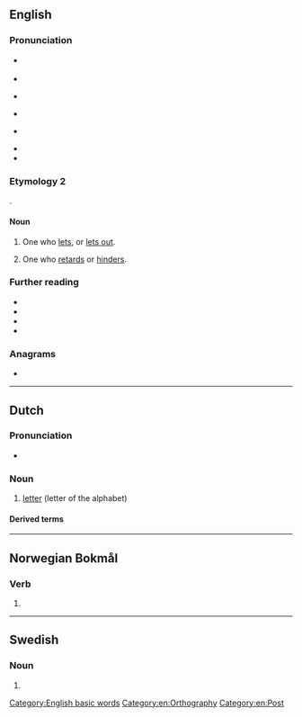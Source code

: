 {{also|Letter}}
==English==

===Pronunciation===
{{multiple images
|direction = vertical
|image1 = Cursive.svg
|caption1 = [[cursive|Cursive]] script letters ''(sense 1)'' of the English [[alphabet]], together with some [[punctuation mark]]s and [[number#Noun|numbers]]
|image2 = LeibnizBrief1.jpg
|caption2 = A letter ''(sense 2)'' written by German [[mathematician]] and [[philosopher]] {{w|Gottfried Wilhelm Leibniz}} in 1716
}}

* {{a|RP}} {{IPA|/ˈlɛtə(ɹ)/|lang=en}}
* {{audio|En-uk-letter.ogg|Audio (RP)|lang=en}}
* {{a|GA}} {{IPA|/ˈlɛtɚ/|/-ɾɚ/|lang=en}}
* {{audio|En-us-letter.ogg|Audio (GA)|lang=en}}
* {{a|AusE}} {{IPA|/ˈletə(ɹ)/|/-ɾə(ɹ)/|lang=en}}
* {{rhymes|ɛtə|ɛtə(r)|ɛtə(ɹ)|lang=en}}
* {{hyphenation|let|ter|lang=en}}

===Etymology 2===
{{affix|en|let|-t-|-er}}.

====Noun====
{{en-noun}}

# One who [[let]]s, or [[let out|lets out]].
#: {{ux|en|the '''letter''' of a room}}
#: {{ux|en|a blood-'''letter'''}}
# {{lb|en|archaic}} One who [[retard]]s or [[hinder]]s.

===Further reading===
* {{pedia}}
* {{pedia|letter (disambiguation)}}
* {{R:Century 1911}}
* {{R:Webster 1913}}

===Anagrams===
* {{anagrams|en|lettre}}

[[Category:English basic words]]

[[Category:en:Orthography]]
[[Category:en:Post]]

----

==Dutch==
{{wikipedia|lang=nl}}

===Pronunciation===
* {{audio|Nl-letter.ogg|audio|lang=nl}}

===Noun===
{{nl-noun|f|-s|pl2=-@en|lettertje}}

# [[letter#English|letter]] (letter of the alphabet)

====Derived terms====
{{der3|lang=nl|{{l|nl|letteren||literature}}
|{{l|nl|geletterd|pos=adj||literate}}
|{{l|nl|letterkunde|g=f||literature}}
|{{l|nl|letterlijk||literal, literally}}
|{{l|nl|lettertype|g=n||font, typeface}}
|{{l|nl|letterwerk|g=n}}
|{{l|nl|letterwoord|g=n||acronym}}
|{{l|nl|letterzetter|g=m}}
|{{l|nl|beginletter|g=f||initial, first letter}}
|{{l|nl|drukletter|g=f}}
|{{l|nl|eindletter|g=f}}
|{{l|nl|hoofdletter|g=f||capital letter}}
|{{l|nl|kenletter|g=f}}
|{{l|nl|tussenletter|g=f||intermediary letter}}
|{{l|nl|voorletter|g=f||initial}}
}}

----

==Norwegian Bokmål==

===Verb===
{{head|nb|verb form}}

# {{present tense of|lette|lang=nb}}

----

==Swedish==

===Noun===
{{head|sv|noun form}}

# {{sv-noun-form-indef-pl|lett}}